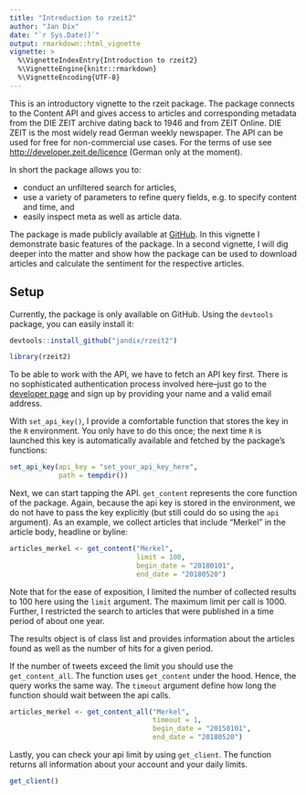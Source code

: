 ```yaml
---
title: "Introduction to rzeit2"
author: "Jan Dix"
date: "`r Sys.Date()`"
output: rmarkdown::html_vignette
vignette: >
  %\VignetteIndexEntry{Introduction to rzeit2}
  %\VignetteEngine{knitr::rmarkdown}
  %\VignetteEncoding{UTF-8}
---
```


This is an introductory vignette to the rzeit package. The package connects to the Content API and gives access to articles and corresponding metadata from the DIE ZEIT archive dating back to 1946 and from ZEIT Online. DIE ZEIT is the most widely read German weekly newspaper. The API can be used for free for non-commercial use cases. For the terms of use see [http://developer.zeit.de/licence](http://developer.zeit.de/licence) (German only at the moment).

In short the package allows you to:

- conduct an unfiltered search for articles,
- use a variety of parameters to refine query fields, e.g. to specify content and time, and
- easily inspect meta as well as article data.

The package is made publicly available at [GitHub](https://github.com/tollpatsch/rzeit). In this vignette I demonstrate basic features of the package. In a second vignette, I will dig deeper into the matter and show how the package can be used to download articles and calculate the sentiment for the respective articles.

## Setup

Currently, the package is only available on GitHub. Using the `devtools` package, you can easily install it:

```r
devtools::install_github("jandix/rzeit2")
```

```r
library(rzeit2)
```

To be able to work with the API, we have to fetch an API key first. There is no sophisticated authentication process involved here--just go to the [developer page](http://developer.zeit.de/quickstart/) and sign up by providing your name and a valid email address.

With `set_api_key()`, I provide a comfortable function that stores the key in the `R` environment. You only have to do this once; the next time `R` is launched this key is automatically available and fetched by the package's functions:

```r
set_api_key(api_key = "set_your_api_key_here",
            path = tempdir())
```

Next, we can start tapping the API. `get_content` represents the core function of the package. Again, because the api key is stored in the environment, we do not have to pass the key explicitly (but still  could do so using the `api` argument). As an example, we collect articles that include "Merkel" in the article body, headline or byline:

```r
articles_merkel <- get_content("Merkel",
                               limit = 100,
                               begin_date = "20180101",
                               end_date = "20180520")
```

Note that for the ease of exposition, I limited the number of collected results to 100 here using the `limit` argument. The maximum limit per call is 1000. Further, I restricted the search to articles that were published in a time period of about one year.

The results object is of class list and provides information about the articles found as well as the number of hits for a given period.

If the number of tweets exceed the limit you should use the `get_content_all`. The function uses `get_content` under the hood. Hence, the query works the same way. The `timeout` argument define how long the function should wait between the api calls. 

```r
articles_merkel <- get_content_all("Merkel",
                                   timeout = 1,
                                   begin_date = "20150101",
                                   end_date = "20180520")
```

Lastly, you can check your api limit by using `get_client`. The function returns all information about your account and your daily limits.

```r
get_client()
```

